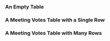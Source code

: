 
<Meta title="Library/Tables/MeetingVotesTable" component={MeetingVotesTable} />

### An Empty Table

<Props of={MeetingVotesTable} />

<Story name="Empty Table">
  <MeetingVotesTable
    votesPage={[]}
  />
</Story>

### A Meeting Votes Table with a Single Row
<Story name="Single Vote">
  <MeetingVotesTable
    votesPage={
    [
      {
        matter:{
          id: 'example-matter-id',
          name: text('example-matter-name', "Council Community Meeting"),
        },
        date:new Date(),
        council_decision:"Adopted",
        votes:
          object("Individual Councilor Votes", [
            {
            name: "Alice",
            decision: "Approve",
            id: "vote1"
          },
          {
            name: "Bob",
            decision: "Approve",
            id: "vote2"
          },
          {
            name: "Charlie",
            decision: "Approve",
            id: "vote3"
          },
          {
            name: "Denise",
            decision: "Reject",
            id: "vote4"
          },
          {
            name: "Elton",
            decision: "Abstain",
            id: "vote5"
          },
          {
            name: "Floyd",
            decision: "Reject",
            id: "vote6"
          },
          {
            name: "Gregory",
            decision: "Approve",
            id: "vote7"
          },
          {
            name: "Haley",
            decision: "Reject",
            id: "vote8"
          },
          {
            name: "Ivan",
            decision: "Abstain",
            id: "vote9"
          }
          ])
      }
    ]}
  />
</Story>

### A Meeting Votes Table with Many Rows

<Story name="Many Votes">
  <MeetingVotesTable
    votesPage={
    [
      {
        matter:{
          id: 'example-matter-id',
          name: text('Row 1 Title of Meeting', "Council Community Meeting"),
        },
        date:new Date(),
        council_decision:"Adopted",
        votes:
          object("Individual Councilor Votes Cell 1", [
            {
            name: "Alice",
            decision: "Approve",
            id: "vote1"
          },
          {
            name: "Bob",
            decision: "Approve",
            id: "vote2"
          },
          {
            name: "Charlie",
            decision: "Approve",
            id: "vote3"
          },
          {
            name: "Denise",
            decision: "Approve",
            id: "vote4"
          },
          {
            name: "Elton",
            decision: "Abstain",
            id: "vote5"
          },
          {
            name: "Floyd",
            decision: "Reject",
            id: "vote6"
          },
          {
            name: "Gregory",
            decision: "Approve",
            id: "vote7"
          },
          {
            name: "Haley",
            decision: "Reject",
            id: "vote8"
          },
          {
            name: "Ivan",
            decision: "Abstain",
            id: "vote9"
          }
          ])
      },
      {
        matter:{
          id: 'example-matter-id',
          name: text('Row 2 Title of Meeting', "LSA Community Meeting"),
        },
        date:new Date(),
        council_decision:"Adopted",
        votes:
          object("Individual Councilor Votes Cell 2", [
            {
            name: "Alice",
            decision: "Approve",
            id: "vote1"
          },
          {
            name: "Bob",
            decision: "Approve",
            id: "vote2"
          },
          {
            name: "Charlie",
            decision: "Approve",
            id: "vote3"
          },
          {
            name: "Denise",
            decision: "Reject",
            id: "vote4"
          },
          {
            name: "Elton",
            decision: "Abstain",
            id: "vote5"
          },
          {
            name: "Floyd",
            decision: "Reject",
            id: "vote6"
          },
          {
            name: "Gregory",
            decision: "Approve",
            id: "vote7"
          },
          {
            name: "Haley",
            decision: "Reject",
            id: "vote8"
          },
          {
            name: "Ivan",
            decision: "Abstain",
            id: "vote9"
          }
          ])
      },
      {
        matter:{
          id: 'example-matter-id',
          name: text('Row 3 Title of Meeting', "IRC 290"),
        },
        date:new Date(),
        council_decision:"In Progress",
        votes:
          object("Individual Councilor Votes Cell 3", [
            {
            name: "Alice",
            decision: "Reject",
            id: "vote1"
          },
          {
            name: "Bob",
            decision: "Approve",
            id: "vote2"
          },
          {
            name: "Charlie",
            decision: "Approve",
            id: "vote3"
          },
          {
            name: "Denise",
            decision: "Reject",
            id: "vote4"
          },
          {
            name: "Elton",
            decision: "Abstain",
            id: "vote5"
          },
          {
            name: "Floyd",
            decision: "Reject",
            id: "vote6"
          },
          {
            name: "Gregory",
            decision: "Approve",
            id: "vote7"
          },
          {
            name: "Haley",
            decision: "Reject",
            id: "vote8"
          },
          {
            name: "Ivan",
            decision: "Abstain",
            id: "vote9"
          }
          ])
      },
      {
        matter:{
          id: 'example-matter-id',
          name: text('Row 4 Title of Meeting', "Council Community Meeting"),
        },
        date:new Date(),
        council_decision:"Rejected",
        votes:
          object("Individual Councilor Votes Cell 4", [
            {
            name: "Alice",
            decision: "Reject",
            id: "vote1"
          },
          {
            name: "Bob",
            decision: "Reject",
            id: "vote2"
          },
          {
            name: "Charlie",
            decision: "Reject",
            id: "vote3"
          },
          {
            name: "Denise",
            decision: "Reject",
            id: "vote4"
          },
          {
            name: "Elton",
            decision: "Abstain",
            id: "vote5"
          },
          {
            name: "Floyd",
            decision: "Reject",
            id: "vote6"
          },
          {
            name: "Gregory",
            decision: "Approve",
            id: "vote7"
          },
          {
            name: "Haley",
            decision: "Reject",
            id: "vote8"
          },
          {
            name: "Ivan",
            decision: "Abstain",
            id: "vote9"
          }
          ])
      }
    ]}
  />
</Story>